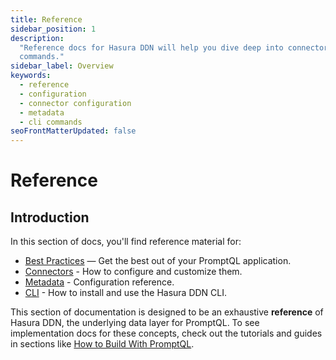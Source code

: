 ```yaml
---
title: Reference
sidebar_position: 1
description:
  "Reference docs for Hasura DDN will help you dive deep into connector configuration, metadata structures, and CLI
  commands."
sidebar_label: Overview
keywords:
  - reference
  - configuration
  - connector configuration
  - metadata
  - cli commands
seoFrontMatterUpdated: false
---
```


# Reference

## Introduction

In this section of docs, you'll find reference material for:

- [Best Practices](/reference/best-practices.mdx) — Get the best out of your PromptQL application.
- [Connectors](/reference/connectors/index.mdx) - How to configure and customize them.
- [Metadata](/reference/metadata-reference/index.mdx) - Configuration reference.
- [CLI](/reference/cli/index.mdx) - How to install and use the Hasura DDN CLI.

This section of documentation is designed to be an exhaustive **reference** of Hasura DDN, the underlying data layer for
PromptQL. To see implementation docs for these concepts, check out the tutorials and guides in sections like
[How to Build With PromptQL](/how-to-build-with-promptql/overview.mdx).
